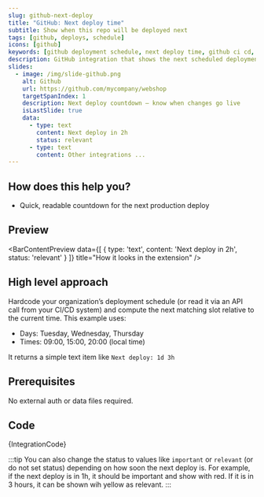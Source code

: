 ```yaml
---
slug: github-next-deploy
title: "GitHub: Next deploy time"
subtitle: Show when this repo will be deployed next
tags: [github, deploys, schedule]
icons: [github]
keywords: [github deployment schedule, next deploy time, github ci cd, deployment timing, github automation]
description: GitHub integration that shows the next scheduled deployment time for your repository, helping teams plan releases and coordinate deployments.
slides:
  - image: /img/slide-github.png
    alt: Github
    url: https://github.com/mycompany/webshop
    targetSpanIndex: 1
    description: Next deploy countdown — know when changes go live
    isLastSlide: true
    data:
      - type: text
        content: Next deploy in 2h
        status: relevant
      - type: text
        content: Other integrations ...
---
```



<SlideshowWrapper slides={frontMatter.slides} />

## How does this help you?

- Quick, readable countdown for the next production deploy

## Preview

<BarContentPreview data={[
    {
      type: 'text',
      content: 'Next deploy in 2h',
      status: 'relevant'
    }
  ]} title="How it looks in the extension" />

## High level approach
Hardcode your organization’s deployment schedule (or read it via an API call from your CI/CD system) and compute the next matching slot relative to the current time. This example uses:

- Days: Tuesday, Wednesday, Thursday
- Times: 09:00, 15:00, 20:00 (local time)

It returns a simple text item like `Next deploy: 1d 3h`

## Prerequisites
No external auth or data files required.

## Code
<CodeBlock language="javascript" title="github.next-deploy.integration.example.js">
{IntegrationCode}
</CodeBlock>

:::tip
You can also change the status to values like `important` or `relevant` (or do not set status) depending on how soon the next deploy is.
For example, if the next deploy is in 1h, it should be important and show with red. If it is in 3 hours, it can be shown wih yellow as relevant.
:::